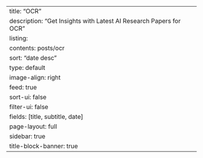 ---
title: "OCR"
description: "Get Insights with Latest AI Research Papers for OCR"
listing:
  contents: posts/ocr
  sort: "date desc"
  type: default
  image-align: right
  feed: true
  sort-ui: false
  filter-ui: false
  fields: [title, subtitle, date]
page-layout: full
sidebar: true
title-block-banner: true
---